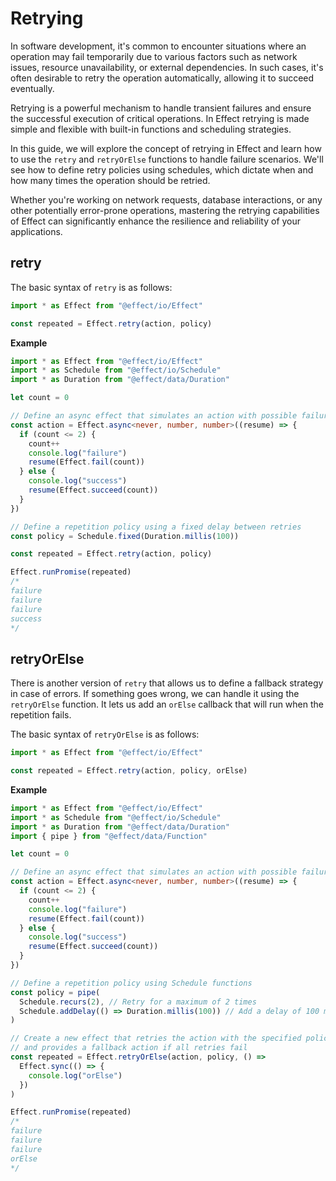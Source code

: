 # Retrying

In software development, it's common to encounter situations where an operation may fail temporarily due to various factors such as network issues, resource unavailability, or external dependencies. In such cases, it's often desirable to retry the operation automatically, allowing it to succeed eventually.

Retrying is a powerful mechanism to handle transient failures and ensure the successful execution of critical operations. In Effect retrying is made simple and flexible with built-in functions and scheduling strategies.

In this guide, we will explore the concept of retrying in Effect and learn how to use the `retry` and `retryOrElse` functions to handle failure scenarios. We'll see how to define retry policies using schedules, which dictate when and how many times the operation should be retried.

Whether you're working on network requests, database interactions, or any other potentially error-prone operations, mastering the retrying capabilities of Effect can significantly enhance the resilience and reliability of your applications.

## retry

The basic syntax of `retry` is as follows:

```ts
import * as Effect from "@effect/io/Effect"

const repeated = Effect.retry(action, policy)
```

**Example**

```ts
import * as Effect from "@effect/io/Effect"
import * as Schedule from "@effect/io/Schedule"
import * as Duration from "@effect/data/Duration"

let count = 0

// Define an async effect that simulates an action with possible failures
const action = Effect.async<never, number, number>((resume) => {
  if (count <= 2) {
    count++
    console.log("failure")
    resume(Effect.fail(count))
  } else {
    console.log("success")
    resume(Effect.succeed(count))
  }
})

// Define a repetition policy using a fixed delay between retries
const policy = Schedule.fixed(Duration.millis(100))

const repeated = Effect.retry(action, policy)

Effect.runPromise(repeated)
/*
failure
failure
failure
success
*/
```

## retryOrElse

There is another version of `retry` that allows us to define a fallback strategy in case of errors.
If something goes wrong, we can handle it using the `retryOrElse` function.
It lets us add an `orElse` callback that will run when the repetition fails.

The basic syntax of `retryOrElse` is as follows:

```ts
import * as Effect from "@effect/io/Effect"

const repeated = Effect.retry(action, policy, orElse)
```

**Example**

```ts
import * as Effect from "@effect/io/Effect"
import * as Schedule from "@effect/io/Schedule"
import * as Duration from "@effect/data/Duration"
import { pipe } from "@effect/data/Function"

let count = 0

// Define an async effect that simulates an action with possible failures
const action = Effect.async<never, number, number>((resume) => {
  if (count <= 2) {
    count++
    console.log("failure")
    resume(Effect.fail(count))
  } else {
    console.log("success")
    resume(Effect.succeed(count))
  }
})

// Define a repetition policy using Schedule functions
const policy = pipe(
  Schedule.recurs(2), // Retry for a maximum of 2 times
  Schedule.addDelay(() => Duration.millis(100)) // Add a delay of 100 milliseconds between retries
)

// Create a new effect that retries the action with the specified policy,
// and provides a fallback action if all retries fail
const repeated = Effect.retryOrElse(action, policy, () =>
  Effect.sync(() => {
    console.log("orElse")
  })
)

Effect.runPromise(repeated)
/*
failure
failure
failure
orElse
*/
```
